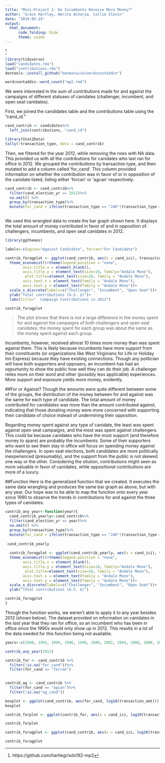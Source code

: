 ```yaml
---
title: "Mini-Project 2: Do Incumbents Receive More Money?"
author: "Grace Hartley, Amrita Acharya, Callie Slevin"
date: "2019-03-24"
output: 
  html_document:
      code_folding: hide
      theme: cosmo
---
```


^[https://github.com/hartlegr/sds192-mp2]

```r
library(tidyverse)
load("candidates.rda")
load("contributions.rda")
devtools::install_github("benmarwick/wordcountaddin")

wordcountaddin::word_count("mp2.rmd")

```

We were interested in the sum of contributions made for and against the campaigns of different statuses of canidates (challenger, incumbent, and open seat canidates).

First, we joined the candidates table and the contributions table using the "cand_id."
```r
cand_contrib <- candidates%>% 
  left_join(contributions, "cand_id")
```


```r
library(Stat2Data)
tally(~transaction_type, data = cand_contrib)
```

Then, we filtered for the year 2012, while removing the rows with NA data. This provided us with all the contributions for canidates who last ran for office in 2012. We grouped the contributions by transaction type, and then mutated to add a column called 'for_cand'. This column provided information on whether the contribution was in favor of or in opposition of the canidate listed, listing either 'forcan' or 'agcan' respectively. 
```r
cand_contrib <- cand_contrib%>%
  filter(cand_election_yr == 2012)%>% 
  na.omit() %>%
  group_by(transaction_type)%>%
  mutate(for_cand = ifelse(transaction_type == "24K"|transaction_type ==  "24E", "forcan","agcan"))
 
```

We used this wrangled data to create the bar graph shown here. It displays the total amount of money contributed in favor of and in opposition of: challengers, incumbents, and open seat canidates in 2012. 
```r
library(ggthemes)

labels<-c(agcan="Against Candidate", forcan="For Candidate")

contrib_foragplot <- ggplot(cand_contrib, aes(x = cand_ici), transaction_amt) + geom_bar( fill = "darkgoldenrod1") + facet_wrap(~for_cand, labeller=labeller(for_cand=labels)) +
  theme_economist()+theme(legend.position = "none",
        axis.title.x = element_blank(), 
        axis.title.y = element_text(size=18, family="Andale Mono"),
         plot.title=element_text(size=20, family = "Andale Mono"), 
        axis.text.x = element_text(family = "Andale Mono"), 
        axis.text.y = element_text(family = "Andale Mono"))+
  scale_x_discrete(labels=c("Challenger", "Incumbent", "Open Seat"))+
  ylab("Total contributions (U.S. $)")+
  labs(title="  Campaign Contributions in 2012")

contrib_foragplot
```

>The plot shows that there is not a large difference in the money spent for and against the campaigns of both challengers and open seat canidates; the money spent for each group was about the same as the money spent against each group. 

Incumbents, however, received almost 10 times more money than was spent against them.
This is likely because incumbents have more support from their constituents (or organizations like West Virginians for Life or Holiday Inn Express) because they  have existing connections. Though any politician will have both supporters and opposers, an incumbent has had an oppurtunity to show the public how well they can do their job. A challenger relies more on their word and other (possibly less applicable) experiences. More support and exposure yields more money, evidently.

##For or Against?
Though the amounts were quite different between some of the groups, the distribution of the money between for and against was the same for each type of candidate. The total amount of money contributed for candidates was more than the amount contributed against, indicating that those donating money were more concerned with supporting their candidate of choice instead of undermining their opposition. 

Regarding money spent against any type of canidate, the least was spent against open seat campaigns, and the most was spent against challengers. This could be because canidates who have the most support (and therefore money to spare) are probably the incumbents. Some of their supporters who want to see them stay in office will focus on spending money against the challengers. In open seat elections, both candidates are more politically inexperienced (presumably), and the support from the public is not skewed one way or the other. Considering the sitution, contributions might seen as more valuable in favor of canidates, while oppositional contributions are more of a luxury.

##Function
Here is the generalized function that we created. It executes the same data wrangling and produces the same bar graph as above, but with any year. Our hope was to be able to map the function onto every year since 1990 to observe the trends in contributions for and against the three types of canidates.
```r
contrib_any_year<-function(year){
  cand_contrib_yearly<-cand_contrib%>%
  filter(cand_election_yr == year)%>% 
  na.omit() %>%
  group_by(transaction_type)%>%
  mutate(for_cand = ifelse(transaction_type == "24K"|transaction_type ==  "24E", "forcan","agcan"))
  
 cand_contrib_yearly
  
  contrib_foragplot <- ggplot(cand_contrib_yearly, aes(x = cand_ici), transaction_amt) + geom_bar( fill = "darkgoldenrod1") + facet_wrap(~for_cand, labeller=labeller(for_cand=labels)) +
  theme_economist()+theme(legend.position = "none",
        axis.title.x = element_blank(), 
        axis.title.y = element_text(size=18, family="Andale Mono"),
         plot.title=element_text(size=20, family = "Andale Mono"), 
        axis.text.x = element_text(family = "Andale Mono"), 
        axis.text.y = element_text(family = "Andale Mono"))+
  scale_x_discrete(labels=c("Challenger", "Incumbent", "Open Seat"))+
  ylab("Total contributions (U.S. $)")

contrib_foragplot
}
```

Though the function works, we weren't able to apply it to any year besides 2012 (shown below). The dataset provided on information on canidates in the *last*  year that they ran for office, so an incumbent who has been in office since the 1990s would only show up in 2012. This results in a lot of the data needed for this function being not available. 

```r
years<-c(1990, 1992, 1994, 1996, 1998, 2000, 2002, 2004, 2006, 2008, 2010, 2012, 2014)

contrib_any_year(2012)
```


```r
contrib_for <- cand_contrib %>%
  filter(!is.na("for_cand"))%>%
  filter(for_cand == "forcan")
 

contrib_ag <- cand_contrib %>%
  filter(for_cand == "agcan")%>%
  filter(!is.na("ag_cand"))
```

```r

boxplot <- ggplot(cand_contrib, aes(for_cand, log10(transaction_amt))) + geom_boxplot(color = "cornflowerblue")
boxplot
```

```r
contrib_forplot <- ggplot(contrib_for, aes(x = cand_ici, log10(transaction_amt))) + geom_boxplot()

contrib_forplot

contrib_foragplot <- ggplot(cand_contrib, aes(x = cand_ici, log10(transaction_amt))) + geom_boxplot(color = "cornflowerblue") + facet_wrap(~for_cand) 

contrib_foragplot
```

